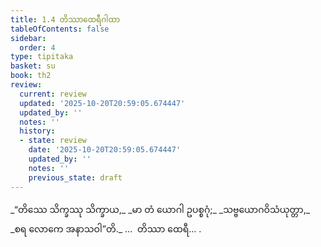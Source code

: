 ```yaml
---
title: 1.4 တိဿာထေရီဂါထာ
tableOfContents: false
sidebar:
  order: 4
type: tipitaka
basket: su
book: th2
review:
  current: review
  updated: '2025-10-20T20:59:05.674447'
  updated_by: ''
  notes: ''
  history:
  - state: review
    date: '2025-10-20T20:59:05.674447'
    updated_by: ''
    notes: ''
    previous_state: draft
---
```



<DynamicBreadcrumb />


<ReviewStatus review={frontmatter.review} showDetails={true} />

<HypothesisAnnotation frontmatter={frontmatter} />

<Division number="4" book="th2" e="ch" v="19" p="377">

<Paragraph number="8" type="verses" book="th2">
_“တိဿေ သိက္ခဿု သိက္ခာယ,_  
_မာ တံ ယောဂါ ဥပစ္စဂုံ;_  
_သဗ္ဗယောဂဝိသံယုတ္တာ,_  
_စရ လောကေ အနာသဝါ”တိ._  


</Paragraph>
</Division>

<Paragraph number="9" type="center" book="th2">
…  တိဿာ ထေရီ… .
</Paragraph>